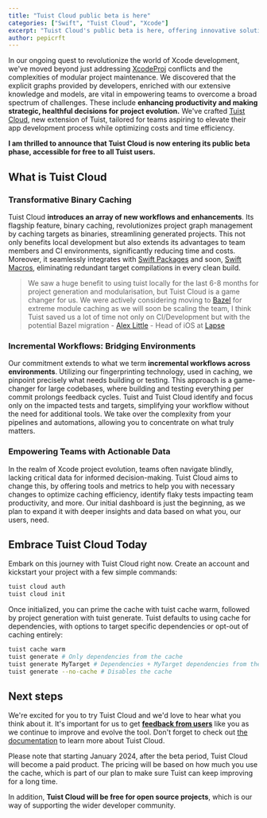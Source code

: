 ```yaml
---
title: "Tuist Cloud public beta is here"
categories: ["Swift", "Tuist Cloud", "Xcode"]
excerpt: "Tuist Cloud's public beta is here, offering innovative solutions for Xcode projects. Free for open-source, with exciting plans post-beta in 2024."
author: pepicrft
---
```


In our ongoing quest to revolutionize the world of Xcode development, we've moved beyond just addressing [XcodeProj](https://github.com/tuist/xcodeproj) conflicts and the complexities of modular project maintenance. We discovered that the explicit graphs provided by developers, enriched with our extensive knowledge and models, are vital in empowering teams to overcome a broad spectrum of challenges. These include **enhancing productivity and making strategic, healthful decisions for project evolution.** We've crafted [Tuist Cloud](https://tuist.io/cloud),  new extension of Tuist, tailored for teams aspiring to elevate their app development process while optimizing costs and time efficiency. 

**I am thrilled to announce that Tuist Cloud is now entering its public beta phase, accessible for free to all Tuist users.**

## What is Tuist Cloud

### Transformative Binary Caching

Tuist Cloud **introduces an array of new workflows and enhancements**. Its flagship feature, binary caching, revolutionizes project graph management by caching targets as binaries, streamlining generated projects. This not only benefits local development but also extends its advantages to team members and CI environments, significantly reducing time and costs. Moreover, it seamlessly integrates with [Swift Packages](https://developer.apple.com/documentation/xcode/swift-packages) and soon, [Swift Macros](https://docs.swift.org/swift-book/documentation/the-swift-programming-language/macros/), eliminating redundant target compilations in every clean build.

> We saw a huge benefit to using tuist locally for the last 6-8 months for project generation and modularisation, but Tuist Cloud is a game changer for us. We were actively considering moving to [Bazel](https://bazel.build) for extreme module caching as we will soon be scaling the team, I think Tuist saved us a lot of time not only on CI/Development but with the potential Bazel migration - [Alex Little](https://www.linkedin.com/in/alexanderjameslittle) - Head of iOS at [Lapse](https://www.lapse.com)

### Incremental Workflows: Bridging Environments

Our commitment extends to what we term **incremental workflows across environments**. Utilizing our fingerprinting technology, used in caching, we pinpoint precisely what needs building or testing. This approach is a game-changer for large codebases, where building and testing everything per commit prolongs feedback cycles. Tuist and Tuist Cloud identify and focus only on the impacted tests and targets, simplifying your workflow without the need for additional tools. We take over the complexity from your pipelines and automations, allowing you to concentrate on what truly matters.

### Empowering Teams with Actionable Data

In the realm of Xcode project evolution, teams often navigate blindly, lacking critical data for informed decision-making. Tuist Cloud aims to change this, by offering tools and metrics to help you with necessary changes to optimize caching efficiency, identify flaky tests impacting team productivity, and more. Our initial dashboard is just the beginning, as we plan to expand it with deeper insights and data based on what you, our users, need.

## Embrace Tuist Cloud Today

Embark on this journey with Tuist Cloud right now. Create an account and kickstart your project with a few simple commands:

```bash
tuist cloud auth
tuist cloud init
```

Once initialized, you can prime the cache with tuist cache warm, followed by project generation with tuist generate. Tuist defaults to using cache for dependencies, with options to target specific dependencies or opt-out of caching entirely:


```bash
tuist cache warm
tuist generate # Only dependencies from the cache
tuist generate MyTarget # Dependencies + MyTarget dependencies from the cache
tuist generate --no-cache # Disables the cache
```

## Next steps

We're excited for you to try Tuist Cloud and we'd love to hear what you think about it. It's important for us to get [**feedback from users**](mailto:cloud@tuist.io) like you as we continue to improve and evolve the tool. Don't forget to check out [the documentation](https://docs.next.tuist.io/documentation/tuist/get-started-as-contributor) to learn more about Tuist Cloud.

Please note that starting January 2024, after the beta period, Tuist Cloud will become a paid product. The pricing will be based on how much you use the cache, which is part of our plan to make sure Tuist can keep improving for a long time.

In addition, **Tuist Cloud will be free for open source projects**, which is our way of supporting the wider developer community.